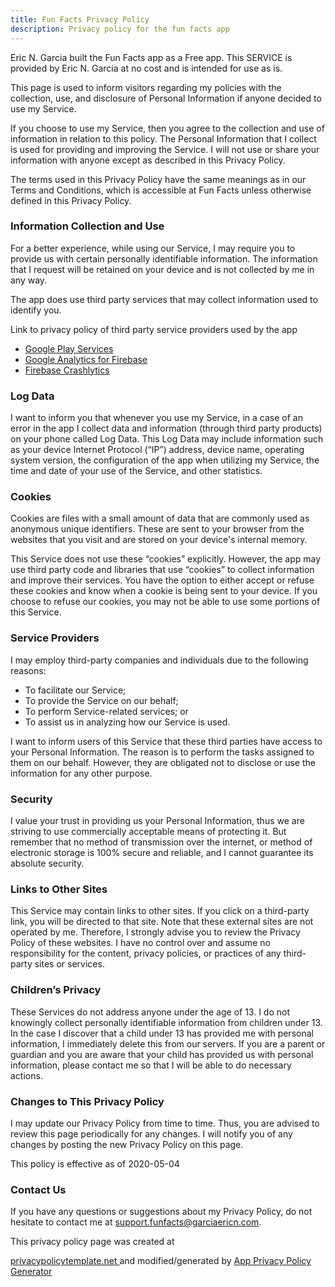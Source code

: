 ```yaml
---
title: Fun Facts Privacy Policy
description: Privacy policy for the fun facts app
---
```


Eric N. Garcia built the Fun Facts app as a Free app. This SERVICE is
provided by Eric N. Garcia at no cost and is intended for use as is.

This page is used to inform visitors regarding my policies with the
collection, use, and disclosure of Personal Information if anyone decided to
use my Service.

If you choose to use my Service, then you agree to the collection and use of
information in relation to this policy. The Personal Information that I
collect is used for providing and improving the Service. I will not use or
share your information with anyone except as described in this Privacy
Policy.

The terms used in this Privacy Policy have the same meanings as in our Terms
and Conditions, which is accessible at Fun Facts unless otherwise defined in
this Privacy Policy.

### Information Collection and Use

For a better experience, while using our Service, I may require you to
provide us with certain personally identifiable information. The information
that I request will be retained on your device and is not collected by me in
any way.

The app does use third party services that may collect information used to
identify you.

Link to privacy policy of third party service providers used by the app

- [Google Play Services](https://www.google.com/policies/privacy/)
- [Google Analytics for Firebase](https://firebase.google.com/policies/analytics)
- [Firebase Crashlytics](https://firebase.google.com/support/privacy/)

### Log Data

I want to inform you that whenever you use my Service, in a case of an error
in the app I collect data and information (through third party products) on
your phone called Log Data. This Log Data may include information such as your
device Internet Protocol (“IP”) address, device name, operating system
version, the configuration of the app when utilizing my Service, the time and
date of your use of the Service, and other statistics.

### Cookies

Cookies are files with a small amount of data that are commonly used as
anonymous unique identifiers. These are sent to your browser from the websites
that you visit and are stored on your device's internal memory.

This Service does not use these “cookies” explicitly. However, the app may use
third party code and libraries that use “cookies” to collect information and
improve their services. You have the option to either accept or refuse these
cookies and know when a cookie is being sent to your device. If you choose to
refuse our cookies, you may not be able to use some portions of this Service.

### Service Providers

I may employ third-party companies and individuals due to the following
reasons:

- To facilitate our Service;
- To provide the Service on our behalf;
- To perform Service-related services; or
- To assist us in analyzing how our Service is used.

I want to inform users of this Service that these third parties have access to
your Personal Information. The reason is to perform the tasks assigned to them
on our behalf. However, they are obligated not to disclose or use the
information for any other purpose.

### Security

I value your trust in providing us your Personal Information, thus we are
striving to use commercially acceptable means of protecting it. But remember
that no method of transmission over the internet, or method of electronic
storage is 100% secure and reliable, and I cannot guarantee its absolute
security.

### Links to Other Sites

This Service may contain links to other sites. If you click on a third-party
link, you will be directed to that site. Note that these external sites are
not operated by me. Therefore, I strongly advise you to review the Privacy
Policy of these websites. I have no control over and assume no responsibility
for the content, privacy policies, or practices of any third-party sites or
services.

### Children’s Privacy

These Services do not address anyone under the age of 13. I do not knowingly
collect personally identifiable information from children under 13. In the
case I discover that a child under 13 has provided me with personal
information, I immediately delete this from our servers. If you are a parent
or guardian and you are aware that your child has provided us with personal
information, please contact me so that I will be able to do necessary actions.

### Changes to This Privacy Policy

I may update our Privacy Policy from time to time. Thus, you are advised to
review this page periodically for any changes. I will notify you of any
changes by posting the new Privacy Policy on this page.

This policy is effective as of 2020-05-04

### Contact Us

If you have any questions or suggestions about my Privacy Policy, do not
hesitate to contact me at [support.funfacts@garciaericn.com](mailto:support.funfacts@garciaericn.com).

This privacy policy page was created at

<a href="https://privacypolicytemplate.net" target="_blank">
  privacypolicytemplate.net
</a>
and modified/generated by
<a href="https://app-privacy-policy-generator.firebaseapp.com/" target="_blank">
  App Privacy Policy Generator
</a>
